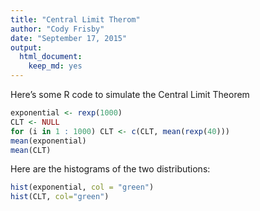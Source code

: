 ```yaml
---
title: "Central Limit Therom"
author: "Cody Frisby"
date: "September 17, 2015"
output: 
  html_document: 
    keep_md: yes
---
```

Here's some R code to simulate the Central Limit Theorem

```r
exponential <- rexp(1000)
CLT <- NULL
for (i in 1 : 1000) CLT <- c(CLT, mean(rexp(40)))
mean(exponential)
mean(CLT)
```

Here are the histograms of the two distributions:

```r
hist(exponential, col = "green")
hist(CLT, col="green")
```